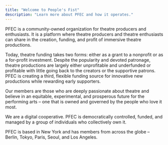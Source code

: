 ```yaml
---
title: "Welcome to People's Fist"
description: "Learn more about PFEC and how it operates."
---
```


PFEC is a community-owned organization for theatre producers and enthusiasts. It is a platform where theatre producers and theatre enthusiasts can share in the creation, funding, and profit of immersive theatre productions. 

Today, theatre funding takes two forms: either as a grant to a nonprofit or as a for-profit investment. Despite the popularity and devoted patronage, theatre productions are largely either unprofitable and underfunded or profitable with little going back to the creators or the supportive patrons. PFEC is creating a third, flexible funding source for innovative new productions while rewarding early supporters. 

Our members are those who are deeply passionate about theatre and believe in an equitable, experimental, and prosperous future for the performing arts – one that is owned and governed by the people who love it most.

We are a digital cooperative. PFEC is democratically controlled, funded, and managed by a group of individuals who collectively own it. 

PFEC is based in New York and has members from across the globe – Berlin, Tokyo, Paris, Seoul, and Los Angeles. 
